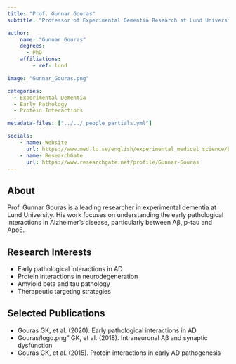 ```yaml
---
title: "Prof. Gunnar Gouras"
subtitle: "Professor of Experimental Dementia Research at Lund University"

author:
    name: "Gunnar Gouras"
    degrees:
      - PhD
    affiliations:
        - ref: lund

image: "Gunnar_Gouras.png"

categories:
  - Experimental Dementia
  - Early Pathology
  - Protein Interactions

metadata-files: ["../../_people_partials.yml"]

socials:
    - name: Website
      url: https://www.med.lu.se/english/experimental_medical_science/biomedical_research/experimental_dementia
    - name: ResearchGate
      url: https://www.researchgate.net/profile/Gunnar-Gouras
---
```


## About

Prof. Gunnar Gouras is a leading researcher in experimental dementia at Lund University. His work focuses on understanding the early pathological interactions in Alzheimer's disease, particularly between Aβ, p-tau and ApoE.

## Research Interests

- Early pathological interactions in AD
- Protein interactions in neurodegeneration
- Amyloid beta and tau pathology
- Therapeutic targeting strategies

## Selected Publications

- Gouras GK, et al. (2020). Early pathological interactions in AD
- Gouras/logo.png" GK, et al. (2018). Intraneuronal Aβ and synaptic dysfunction
- Gouras GK, et al. (2015). Protein interactions in early AD pathogenesis 